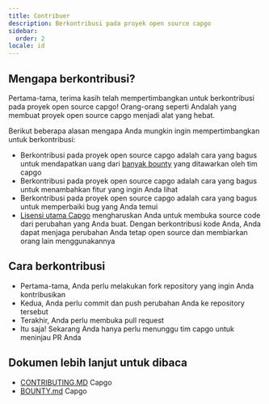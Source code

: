 ```yaml
---
title: Contribuer
description: Berkontribusi pada proyek open source capgo
sidebar:
  order: 2
locale: id
---
```


## Mengapa berkontribusi?

Pertama-tama, terima kasih telah mempertimbangkan untuk berkontribusi pada proyek open source capgo! Orang-orang seperti Andalah yang membuat proyek open source capgo menjadi alat yang hebat.

Berikut beberapa alasan mengapa Anda mungkin ingin mempertimbangkan untuk berkontribusi:

* Berkontribusi pada proyek open source capgo adalah cara yang bagus untuk mendapatkan uang dari [banyak bounty](https://consolealgoraio/org/Capgo) yang ditawarkan oleh tim capgo
* Berkontribusi pada proyek open source capgo adalah cara yang bagus untuk menambahkan fitur yang ingin Anda lihat
* Berkontribusi pada proyek open source capgo adalah cara yang bagus untuk memperbaiki bug yang Anda temui
* [Lisensi utama Capgo](https://github.com/Cap-go/capgo/blob/main/LICENSE) mengharuskan Anda untuk membuka source code dari perubahan yang Anda buat. Dengan berkontribusi kode Anda, Anda dapat menjaga perubahan Anda tetap open source dan membiarkan orang lain menggunakannya

## Cara berkontribusi

* Pertama-tama, Anda perlu melakukan fork repository yang ingin Anda kontribusikan
* Kedua, Anda perlu commit dan push perubahan Anda ke repository tersebut
* Terakhir, Anda perlu membuka pull request
* Itu saja! Sekarang Anda hanya perlu menunggu tim capgo untuk meninjau PR Anda

## Dokumen lebih lanjut untuk dibaca

* [CONTRIBUTING.MD](https://github.com/Cap-go/capgo/blob/main/CONTRIBUTINGmd) Capgo
* [BOUNTY.md](https://github.com/Cap-go/capgo/blob/main/BOUNTYmd) Capgo

